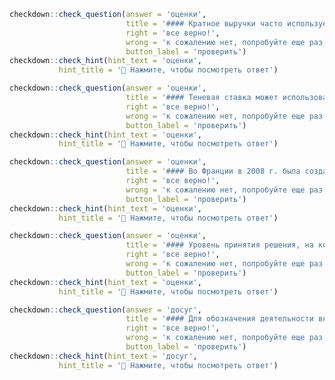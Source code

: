 
```r
checkdown::check_question(answer = 'оценки', 
                          title = '#### Кратное выручки часто используется для ____________ (**оценка**) торговых и консалтинговых компаний.',
                          right = 'все верно!', 
                          wrong = 'к сожалению нет, попробуйте еще раз...',
                          button_label = 'проверить')
checkdown::check_hint(hint_text = 'оценки',
           hint_title = '🔎 Нажмите, чтобы посмотреть ответ')                          
```

```r
checkdown::check_question(answer = 'оценки', 
                          title = '#### Теневая ставка может использоваться для ____________ (**оценка**) эффективности ДКП, когда наблюдаемая ставка приближается к нулевой отметке.',
                          right = 'все верно!', 
                          wrong = 'к сожалению нет, попробуйте еще раз...',
                          button_label = 'проверить')
checkdown::check_hint(hint_text = 'оценки',
           hint_title = '🔎 Нажмите, чтобы посмотреть ответ')                          
```

```r
checkdown::check_question(answer = 'оценки', 
                          title = '#### Во Франции в 2008 г. была создана Комиссия по измерению эффективности экономики и социального прогресса, по итогам работы которой было предложено использовать для ____________ (**оценка**) развития страны такие параметры, как счастье и доступность услуг здравоохранения.',
                          right = 'все верно!', 
                          wrong = 'к сожалению нет, попробуйте еще раз...',
                          button_label = 'проверить')
checkdown::check_hint(hint_text = 'оценки',
           hint_title = '🔎 Нажмите, чтобы посмотреть ответ')                          
```

```r
checkdown::check_question(answer = 'оценки', 
                          title = '#### Уровень принятия решения, на котором целесообразно использование показателя: в соответствии с уровнями иерархии управления деятельностью компании показатели могут использоваться для ____________ (**оценка**) деятельности на стратегическом, тактическом и операционном уровне.',
                          right = 'все верно!', 
                          wrong = 'к сожалению нет, попробуйте еще раз...',
                          button_label = 'проверить')
checkdown::check_hint(hint_text = 'оценки',
           hint_title = '🔎 Нажмите, чтобы посмотреть ответ')                          
```

```r
checkdown::check_question(answer = 'досуг', 
                          title = '#### Для обозначения деятельности вне работы (такой, как прием пищи, сон, работа в саду, проведение времени с семьей и друзьями) экономисты используют термин ____________ (**досуг**).',
                          right = 'все верно!', 
                          wrong = 'к сожалению нет, попробуйте еще раз...',
                          button_label = 'проверить')
checkdown::check_hint(hint_text = 'досуг',
           hint_title = '🔎 Нажмите, чтобы посмотреть ответ')                          
```
